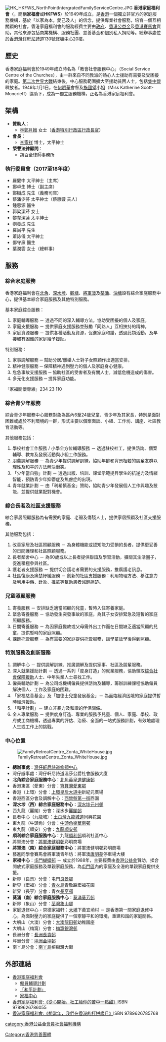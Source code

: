 [[File:HK_HKFWS_NorthPointIntergratedFamilyServiceCentre.JPG|thumb]]
'''香港家庭福利會'''（{{lang-en|Hong Kong Family Welfare Society}}，簡稱'''家福會'''或'''HKFWS'''）於1949年成立，是[[香港|香港]]一個獨立非官方的家庭服務機構，基於「以家為本，愛己及人」的信念，提供專業社會服務，培育一個互相關顧的社會。香港家庭福利會的服務經費主要由[[香港政府|政府]]、[[香港公益金|香港公益金]]及[[香港賽馬會|香港賽馬會]]資助，其他來源包括商業機構、服務社團、慈善基金和個別私人捐助等。總辦事處位於[[香港|香港]][[灣仔|灣仔]][[軒尼詩道|軒尼詩道]]130號[[修頓中心|修頓中心]]20樓。

== 歷史 ==
香港家庭福利會於1949年成立時名為「教會社會服務中心」（Social Service Centre of the Churches），由一群來自不同教派的熱心人士援助有需要及受困擾的家庭。[[第二次世界大戰|第二次世界大戰]]結束後，中心服務範圍擴大至援助貧困人士，包括[[集中營|集中營]]釋放者。1949年1月1日，在[[何明華_(主教)|何明華]]會督及[[施國望|施國望]]小姐（Miss Katherine Scott-Moncrieff）協助下，成為一獨立服務機構，正名為香港家庭福利會。

== 架構 ==
* '''贊助人'''：
** [[林鄭月娥|林鄭月娥]] 女士（[[香港特別行政區|香港特別行政區]][[行政長官|行政長官]]）
* '''會長'''：
** [[李家祥_(1953年)|李家祥]] 博士，太平紳士
* '''榮譽法律顧問'''：
** 胡百全律師事務所 

=== 執行委員會（2017至18年度） ===
* 羅健中 太平紳士（主席）
* 鄭卓生 博士（副主席）
* 鄭樹成 先生（義務司庫）
* 蔡潘少芬 太平紳士（蔡惠鏇 夫人）
* 鍾思源 醫生
* 郭梁潔芹 女士
* 黎韋潔蓮 太平紳士
* 劉竟成 先生
* 羅尚平 先生
* 蕭詠儀 太平紳士
* 鄧守亷 醫生
* 葉潤雲 女士（總幹事）

== 服務 ==  

=== 綜合家庭服務 ===
香港家庭福利會在[[北角|北角]]、[[深水埗|深水埗]]、[[觀塘|觀塘]]、[[將軍澳|將軍澳]]及[[葵涌|葵涌]]、[[油塘|油塘]]設有綜合家庭服務中心，提供基本綜合家庭服務及其他特別服務。

基本家庭綜合服務：
# 家庭輔導服務 － 透過不同的深入輔導方法，協助受困擾的個人及家庭。
# 家庭支援服務 － 提供家庭支援服務並鼓勵「同路人」互相扶持的精神。
# 家庭資源服務 － 提供各種活動及資源，促進家庭和諧，透過此類活動，及早接觸有困難的家庭給予援助。

特別服務：
# 家事調解服務 ─ 幫助分居/離婚人士對子女照顧作出適當安排。
# 精神健康服務 ─ 保障精神遇到壓力的個人及家庭身心健康。
# 危急事故支援服務 ─ 協助社區的受害者及有關人士，減低危機造成的傷害。
# 多元化支援服務 ─ 提昇家庭功能。

「家福關懷專線」234 23 110

=== 綜合青少年服務 ===
綜合青少年服務中心服務對象為區內6至24歲兒童、青少年及其家長，特別是面對困難或處於不利環境的一群，形式主要以個案面談、小組、工作坊、講座、社區教育活動等。

其他服務包括：
# 學校社會工作服務 / 小學全方位輔導服務 － 透過駐校社工，提供諮詢、個案輔導、教育及發展活動與小組工作服務。
# 朋輩調解服務 － 為青少年提供調解訓練，協助年齡和背景相若的朋輩友群以理性及和平的方法解決衝突。
# 「少年當自強」計劃 － 透過出版、培訓、課堂示範提昇學生的抗逆力及情緒智能，預防青少年抑鬱症及焦慮症的出現。
# 青年就業計劃 － 由「利希慎基金」贊助，協助青少年發展個人工作興趣及技能，並提供就業配對機會。

=== 綜合長者及社區支援服務 ===
綜合家居照顧服務為有需要的家庭、老弱及傷殘人士，提供家居照顧及社區支援服務。

其他服務包括：
# 改善家居及社區照顧服務 － 為身體機能或認知能力受損的長者，提供更妥善的日間護理和社區照顧服務。
# 長者鄰舍中心 － 為60歲或以上長者提供聯誼及學習活動，擴闊其生活圈子，促進積極參與社區。
# 護老者支援服務 － 提供切合護老者需要的支援服務，推廣護老訊息。
# 社區復康及痛楚紓緩服務 － 創新的社區支援服務：利用物理方法、移注意力及利用[[中藥|中藥]]、[[針灸|針灸]]、[[推拿|推拿]]等幫助患者減輕痛楚。

=== 兒童照顧服務 ===
# 寄養服務 － 安排缺乏適當照顧的兒童，暫時入住寄養家庭。
# 緊急寄養服務 － 協助發生突發事故的家庭，為其子女安排緊急及短暫的家庭照顧服務。
# 日間寄養服務 － 為因家庭變故或父母需外出工作而在日間缺乏適當照顧的兒童，提供暫時的家庭照顧。
# 課餘托管服務 － 為有需要的家庭提供托管服務，讓學童放學後得到照顧。


=== 特別服務及創新服務 ===
# 調解中心 － 提供調解訓練、推廣調解及提供家事、社區及朋輩服務。 
# 深入就業援助計劃 － 透過一系列「度身訂造」的就業服務，協助領取[[綜合社會保障援助|綜合社會保障援助]]人士、中年失業人士尋找工作。
# 僱員輔助計劃 － 為公司或機構僱員提供諮詢及輔導，籌辦訓練課程協助僱員解決個人、工作及家庭的困難。
# 「家福慈善基金」及「加德士兒童發展基金」－ 為面臨經濟困境的家庭提供暫時經濟援助。
# 「和平計劃」－ 建立非暴力及和諧的伴侶關係。
# 全人專業服務 － 提供度身訂造、專業的服務予兒童、個人、家庭、學校、政府或工商機構，透過專業的評估、治療、全面的一站式服務計劃，有效地處理人生或工作上的挑戰。

=== 中心位置 ===
[[File:FamilyRetreatCentre_Zonta_WhiteHouse.jpg|thumb]]
* '''總辦事處'''：[[灣仔|灣仔]][[軒尼詩道|軒尼詩道]][[修頓中心|修頓中心]]
* 灣仔辦事處：灣仔軒尼詩道溫莎公爵社會服務大廈
* '''北角綜合家庭服務中心'''：[[北角|北角]][[英皇道|英皇道]][[健康邨|健康邨]]
* 香港東區（愛東）分會：[[筲箕灣|筲箕灣]][[愛東邨|愛東邨]]
* 香港（上環）分會：[[上環|上環]][[皇后大道中|皇后大道中]]新紀元廣場
* 香港西區分會及調解中心：[[西營盤|西營盤]][[第一街|第一街]]西園
* '''深水埗（西）綜合家庭服務中心'''：[[深水埗|深水埗]][[元州邨|元州邨]]
* 西九龍（麗閣）分會：深水步[[麗閣邨|麗閣邨]]
* 長者中心（九龍城）：[[土瓜灣|土瓜灣]][[九龍城道|九龍城道]]同興花園
* 東九龍（牛頭角）分會：[[牛頭角|牛頭角]][[樂華南邨|樂華南邨]]
* 東九龍（順安）分會：[[九龍|九龍]][[順安邨|順安邨]]
* '''順利綜合家庭服務中心'''：九龍[[順利邨|順利邨]]順利社區中心
* 將軍澳分會：[[將軍澳|將軍澳]][[健明邨|健明邨]]彩明商場
* '''將軍澳（南）綜合家庭服務中心'''：將軍澳健明邨彩明商場
* 藝進同學會賽馬會將軍澳青年坊：將軍澳[[唐明苑|唐明苑]]停車場大樓
* '''家福中心'''：[[屯門|屯門]][[蝴蝶邨|蝴蝶邨]] － 成立於1988年，主要經費由[[香港公益金|香港公益金]]贊助，揉合開放式家庭服務及單親家庭服務，為[[屯門區|屯門區]]內的家庭及全港的單親家庭提供支援。
* 新界（良景）分會：屯門[[良景邨|良景邨]]
* 新界（宏福）分會：[[青衣島|青衣島]]青敬路宏福花園
* 新界（長亨）分會：青衣[[長亨邨|長亨邨]]
* '''葵涌（南）綜合家庭服務中心'''：[[葵涌|葵涌]][[葵芳邨|葵芳邨]]
* 新界（象山）分會：[[荃灣|荃灣]][[象山邨|象山邨]]
* 家庭退修中心 - 崇德家福軒：[[大埔_(香港)|大埔]]下黃宜坳村 － 是香港第一間家庭退修中心，為面對壓力的家庭提供了一個寧靜平和的環境，重建和諧的家庭關係。
* 大嶼山（大澳）分會：[[大澳|大澳]][[龍田邨|龍田邨]]幼稚園座
* 大嶼山（梅窩）分會：[[梅窩|梅窩]][[銀灣邨|銀灣邨]]
* 長洲分會：[[長洲_(香港)|長洲]][[長貴邨|長貴邨]]
* 坪洲分會：[[坪洲|坪洲]][[金坪邨|金坪邨]]
* 南丫島分會：[[南丫島|南丫島]]榕樹灣大街

== 外部連結 ==
{{commonscat|Hong Kong Family Welfare Society}}
* [https://web.archive.org/web/20071015032212/http://www.hkfws.org.hk/program/index.php 香港家庭福利會]
** [https://web.archive.org/web/20070914173356/http://www.hkvolunteer.net/eap/chi/index.html 僱員輔導計劃]
** [http://hkfws.websoft.com.cn/program/channel.php?channelID=46&channelName=%A9M%A5%AD%ADp%B9%BA& 「和平計劃」]{{Dead link|date=2018年9月 |bot=InternetArchiveBot |fix-attempted=yes }}
** [https://www.webcitation.org/query?id=1256556588622296&url=hk.geocities.com/hkfws_frc/ 家福中心]
* [http://www.etpress.com.hk/etpress/bookdetail.do?id=9789626786055 香港家庭福利會:《從心開始，社工給你的苦中一點甜》]ISBN 9789626786055
* [http://www.etpress.com.hk/etpress/bookdetail.do?id=9789626785768 香港家庭福利會:《想當年，我們在香港的打拼歲月》]ISBN 9789626785768

[[Category:香港慈善團體|Category:香港慈善團體]]
[[category:香港公益金會員社會福利機構|category:香港公益金會員社會福利機構]]
